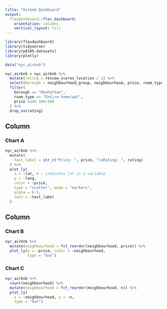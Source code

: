 ```yaml
---
title: "Airbnb Dashboard"
output: 
  flexdashboard::flex_dashboard:
    orientation: columns
    vertical_layout: fill
---
```


```r
library(flexdashboard)
library(tidyverse)
library(p8105.datasets)
library(plotly)
```


```r
data("nyc_airbnb")

nyc_airbnb = nyc_airbnb %>% 
  mutate(rating = review_scores_location / 2) %>% 
  select(borough = neighbourhood_group, neighbourhood, price, room_type, lat, long, rating) %>% 
  filter(
    borough == "Manhattan",
    room_type == "Entire home/apt",
    price %in% 100:500
  ) %>% 
  drop_na(rating)
```

Column {data-width=650}
-----------------------------------------------------------------------

### Chart A

```r
nyc_airbnb %>% 
  mutate(
    text_label = str_c("Price: ", price, "\nRating: ", rating)
  ) %>% 
  plot_ly(
    x = ~lat, # ~ indicates lat is a variable
    y = ~long,
    color = ~price,
    type = "scatter", mode = "markers",
    alpha = 0.5,
    text = ~text_label
  )
```

Column {data-width=350}
-----------------------------------------------------------------------

### Chart B

```r
nyc_airbnb %>% 
  mutate(neighbourhood = fct_reorder(neighbourhood, price)) %>% 
  plot_ly(y = ~price, color = ~neighbourhood,
          type = "box")
```

### Chart C

```r
nyc_airbnb %>% 
  count(neighbourhood) %>% 
  mutate(neighbourhood = fct_reorder(neighbourhood, n)) %>% 
  plot_ly(
    x = ~neighbourhood, y = ~n,
    type = "bar")
```

